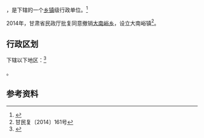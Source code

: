{{中国乡级行政区|62/12/24/203/000}}

'''{{PAGENAMEBASE}}'''，是{{PRC admin/fullname|62/12/24/203/000|3}}下辖的一个[[乡镇|乡镇]]级行政单位。<ref>{{PRC admin/ref sgc|{{PRC admin/parent|62/12/24/203/000}}}}</ref>

2014年，甘肃省民政厅批复同意撤销[[大南峪乡|大南峪乡]]，设立大南峪镇<ref>甘民复〔2014〕161号</ref>。

== 行政区划 ==

{{PAGENAMEBASE}}下辖以下地区：<ref>{{PRC admin/ref sgc|62/12/24/203/000}}</ref>

{{PRC admin/children|62/12/24/203/000}}。

== 参考资料 ==

{{reflist}}

{{行政区划小作品}}
{{PRC admin/navcat|62/12/24/203/000}}